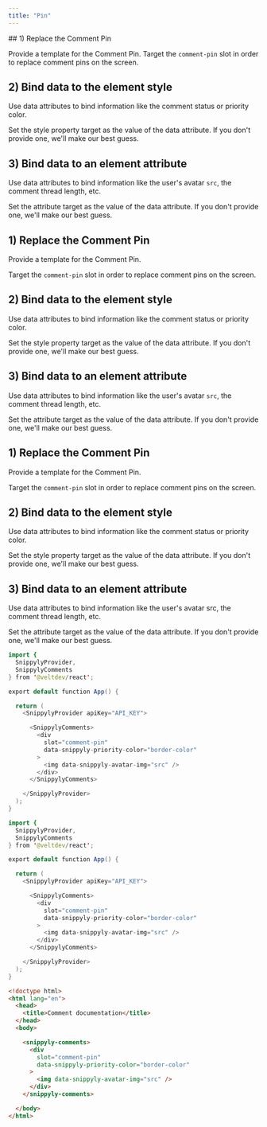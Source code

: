 ```yaml
---
title: "Pin"
---
```

<Tabs>
  <Tab title="React">
   ## 1) Replace the Comment Pin

   Provide a template for the Comment Pin.
   Target the `comment-pin` slot in order to replace comment pins on the screen.

   ## 2) Bind data to the element style

  Use data attributes to bind information like the comment status or priority color.

  Set the style property target as the value of the data attribute. If you don't provide one, we'll make our best guess.

  ## 3) Bind data to an element attribute
  Use data attributes to bind information like the user's avatar `src`, the comment thread length, etc.

  Set the attribute target as the value of the data attribute. If you don't provide one, we'll make our best guess.

  </Tab>
  <Tab title="Next.js">

  ## 1) Replace the Comment Pin

  Provide a template for the Comment Pin.

  Target the `comment-pin` slot in order to replace comment pins on the screen.

  ## 2) Bind data to the element style
  Use data attributes to bind information like the comment status or priority color.

  Set the style property target as the value of the data attribute. If you don't provide one, we'll make our best guess.

  ## 3) Bind data to an element attribute
  Use data attributes to bind information like the user's avatar `src`, the comment thread length, etc.
  
  Set the attribute target as the value of the data attribute. If you don't provide one, we'll make our best guess.
  </Tab>
  <Tab title="HTML">
  ## 1) Replace the Comment Pin
  Provide a template for the Comment Pin.
  
  Target the `comment-pin` slot in order to replace comment pins on the screen.

  ## 2) Bind data to the element style
  Use data attributes to bind information like the comment status or priority color.

  Set the style property target as the value of the data attribute. If you don't provide one, we'll make our best guess.

  ## 3) Bind data to an element attribute
  Use data attributes to bind information like the user's avatar src, the comment thread length, etc.

  Set the attribute target as the value of the data attribute. If you don't provide one, we'll make our best guess.
  </Tab>
</Tabs>

<RequestExample>

```java React
import { 
  SnippylyProvider, 
  SnippylyComments
} from '@veltdev/react';

export default function App() {

  return (
    <SnippylyProvider apiKey="API_KEY">

      <SnippylyComments>
        <div 
          slot="comment-pin" 
          data-snippyly-priority-color="border-color"
        >
          <img data-snippyly-avatar-img="src" />
        </div>
      </SnippylyComments>

    </SnippylyProvider>
  );
}
```

```java Next.js
import { 
  SnippylyProvider, 
  SnippylyComments
} from '@veltdev/react';

export default function App() {

  return (
    <SnippylyProvider apiKey="API_KEY">

      <SnippylyComments>
        <div 
          slot="comment-pin" 
          data-snippyly-priority-color="border-color"
        >
          <img data-snippyly-avatar-img="src" />
        </div>
      </SnippylyComments>

    </SnippylyProvider>
  );
}
```
```html HTML
<!doctype html>
<html lang="en">
  <head>
    <title>Comment documentation</title>
  </head>
  <body>

    <snippyly-comments>
      <div 
        slot="comment-pin" 
        data-snippyly-priority-color="border-color"
      >
        <img data-snippyly-avatar-img="src" />
      </div>
    </snippyly-comments>

  </body>
</html>
```

</RequestExample>
